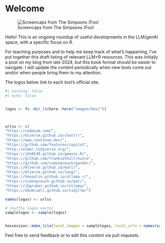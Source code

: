 # Welcome {#sec-index .unnumbered}

![Screencaps from The Simpsons (Fox)](images/llmscvr.jpg)

Hello! This is an ongoing roundup of useful developments in the LLM/genAI space, with a specific focus on R.


For teaching purposes and to help me keep track of what's happening, I've put together this draft listing of relevant LLM+R resources. This was initially a post on my blog from late 2024, but this book format should be easier to navigate. I will update the content periodically when new tools come out and/or when people bring them to my attention.


The logos below link to each tool's official site.

```r
#| warning: false
#| echo: false


logos <- fs::dir_ls(here::here("images/hex/"))



urlss <- c(
"https://codeium.com/",
"https://mlverse.github.io/chattr/",
"https://www.continue.dev/",
"https://github.com/features/copilot",
"http://elmer.tidyverse.org/",
"https://jhk0530.github.io/gemini.R/",
"https://github.com/frankiethull/kuzco",
"https://github.com/simonpcouch/gander/",
"https://mlverse.github.io/mall/",
"https://mlverse.github.io/lang/",
"https://hauselin.github.io/ollama-r/",
"https://simonpcouch.github.io/pal/",
"https://jbgruber.github.io/rollama/",
"https://edubruell.github.io/tidyllm/")

names(logos) <- urlss

# shuffle logos vector
samplelogos <- sample(logos)


hexsession::make_tile(local_images = samplelogos, local_urls = names(samplelogos),dark_mode = F)

```

Feel free to send feedback or to edit this content via pull requests.